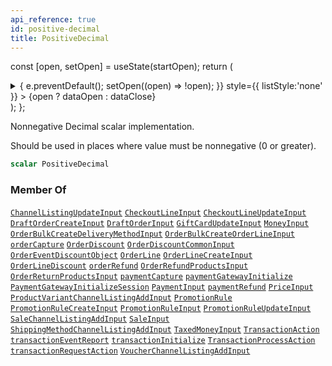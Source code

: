 ```yaml
---
api_reference: true
id: positive-decimal
title: PositiveDecimal
---
```






const [open, setOpen] = useState(startOpen);
return (
<details {...(open ? { open: true } : {})} className="details" style={{ border:'none', boxShadow:'none', background:'var(--ifm-background-color)' }}>
<summary
onClick={(e) => {
e.preventDefault();
setOpen((open) => !open);
}}
style={{ listStyle:'none' }} >
{open ? dataOpen : dataClose}
</summary>
{open && children}
</details>
);
};

Nonnegative Decimal scalar implementation.

Should be used in places where value must be nonnegative (0 or greater).

```graphql
scalar PositiveDecimal
```

### Member Of

[`ChannelListingUpdateInput`](../../../api-reference/products/inputs/channel-listing-update-input.mdx) <Badge class="badge badge--secondary" text="input"/><Bullet />[`CheckoutLineInput`](../../../api-reference/checkout/inputs/checkout-line-input.mdx) <Badge class="badge badge--secondary" text="input"/><Bullet />[`CheckoutLineUpdateInput`](../../../api-reference/checkout/inputs/checkout-line-update-input.mdx) <Badge class="badge badge--secondary" text="input"/><Bullet />[`DraftOrderCreateInput`](../../../api-reference/orders/inputs/draft-order-create-input.mdx) <Badge class="badge badge--secondary" text="input"/><Bullet />[`DraftOrderInput`](../../../api-reference/orders/inputs/draft-order-input.mdx) <Badge class="badge badge--secondary" text="input"/><Bullet />[`GiftCardUpdateInput`](../../../api-reference/gift-cards/inputs/gift-card-update-input.mdx) <Badge class="badge badge--secondary" text="input"/><Bullet />[`MoneyInput`](../../../api-reference/miscellaneous/inputs/money-input.mdx) <Badge class="badge badge--secondary" text="input"/><Bullet />[`OrderBulkCreateDeliveryMethodInput`](../../../api-reference/orders/inputs/order-bulk-create-delivery-method-input.mdx) <Badge class="badge badge--secondary" text="input"/><Bullet />[`OrderBulkCreateOrderLineInput`](../../../api-reference/orders/inputs/order-bulk-create-order-line-input.mdx) <Badge class="badge badge--secondary" text="input"/><Bullet />[`orderCapture`](../../../api-reference/orders/mutations/order-capture.mdx) <Badge class="badge badge--secondary" text="mutation"/><Bullet />[`OrderDiscount`](../../../api-reference/discounts/objects/order-discount.mdx) <Badge class="badge badge--secondary" text="object"/><Bullet />[`OrderDiscountCommonInput`](../../../api-reference/orders/inputs/order-discount-common-input.mdx) <Badge class="badge badge--secondary" text="input"/><Bullet />[`OrderEventDiscountObject`](../../../api-reference/orders/objects/order-event-discount-object.mdx) <Badge class="badge badge--secondary" text="object"/><Bullet />[`OrderLine`](../../../api-reference/orders/objects/order-line.mdx) <Badge class="badge badge--secondary" text="object"/><Bullet />[`OrderLineCreateInput`](../../../api-reference/orders/inputs/order-line-create-input.mdx) <Badge class="badge badge--secondary" text="input"/><Bullet />[`OrderLineDiscount`](../../../api-reference/orders/objects/order-line-discount.mdx) <Badge class="badge badge--secondary" text="object"/><Bullet />[`orderRefund`](../../../api-reference/orders/mutations/order-refund.mdx) <Badge class="badge badge--secondary" text="mutation"/><Bullet />[`OrderRefundProductsInput`](../../../api-reference/orders/inputs/order-refund-products-input.mdx) <Badge class="badge badge--secondary" text="input"/><Bullet />[`OrderReturnProductsInput`](../../../api-reference/orders/inputs/order-return-products-input.mdx) <Badge class="badge badge--secondary" text="input"/><Bullet />[`paymentCapture`](../../../api-reference/payments/mutations/payment-capture.mdx) <Badge class="badge badge--secondary" text="mutation"/><Bullet />[`paymentGatewayInitialize`](../../../api-reference/payments/mutations/payment-gateway-initialize.mdx) <Badge class="badge badge--secondary" text="mutation"/><Bullet />[`PaymentGatewayInitializeSession`](../../../api-reference/payments/objects/payment-gateway-initialize-session.mdx) <Badge class="badge badge--secondary" text="object"/><Bullet />[`PaymentInput`](../../../api-reference/payments/inputs/payment-input.mdx) <Badge class="badge badge--secondary" text="input"/><Bullet />[`paymentRefund`](../../../api-reference/payments/mutations/payment-refund.mdx) <Badge class="badge badge--secondary" text="mutation"/><Bullet />[`PriceInput`](../../../api-reference/miscellaneous/inputs/price-input.mdx) <Badge class="badge badge--secondary" text="input"/><Bullet />[`ProductVariantChannelListingAddInput`](../../../api-reference/products/inputs/product-variant-channel-listing-add-input.mdx) <Badge class="badge badge--secondary" text="input"/><Bullet />[`PromotionRule`](../../../api-reference/discounts/objects/promotion-rule.mdx) <Badge class="badge badge--secondary" text="object"/><Bullet />[`PromotionRuleCreateInput`](../../../api-reference/miscellaneous/inputs/promotion-rule-create-input.mdx) <Badge class="badge badge--secondary" text="input"/><Bullet />[`PromotionRuleInput`](../../../api-reference/discounts/inputs/promotion-rule-input.mdx) <Badge class="badge badge--secondary" text="input"/><Bullet />[`PromotionRuleUpdateInput`](../../../api-reference/miscellaneous/inputs/promotion-rule-update-input.mdx) <Badge class="badge badge--secondary" text="input"/><Bullet />[`SaleChannelListingAddInput`](../../../api-reference/discounts/inputs/sale-channel-listing-add-input.mdx) <Badge class="badge badge--secondary" text="input"/><Bullet />[`SaleInput`](../../../api-reference/discounts/inputs/sale-input.mdx) <Badge class="badge badge--secondary" text="input"/><Bullet />[`ShippingMethodChannelListingAddInput`](../../../api-reference/shipping/inputs/shipping-method-channel-listing-add-input.mdx) <Badge class="badge badge--secondary" text="input"/><Bullet />[`TaxedMoneyInput`](../../../api-reference/orders/inputs/taxed-money-input.mdx) <Badge class="badge badge--secondary" text="input"/><Bullet />[`TransactionAction`](../../../api-reference/payments/objects/transaction-action.mdx) <Badge class="badge badge--secondary" text="object"/><Bullet />[`transactionEventReport`](../../../api-reference/payments/mutations/transaction-event-report.mdx) <Badge class="badge badge--secondary" text="mutation"/><Bullet />[`transactionInitialize`](../../../api-reference/payments/mutations/transaction-initialize.mdx) <Badge class="badge badge--secondary" text="mutation"/><Bullet />[`TransactionProcessAction`](../../../api-reference/payments/objects/transaction-process-action.mdx) <Badge class="badge badge--secondary" text="object"/><Bullet />[`transactionRequestAction`](../../../api-reference/payments/mutations/transaction-request-action.mdx) <Badge class="badge badge--secondary" text="mutation"/><Bullet />[`VoucherChannelListingAddInput`](../../../api-reference/discounts/inputs/voucher-channel-listing-add-input.mdx) <Badge class="badge badge--secondary" text="input"/>
